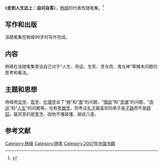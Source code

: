 {{Infobox book 
| 图像      = <!-- [[File:|200px]] -->
| 图像说明  = 
| 书名      = 《走到人生边上：自问自答》
| 作者      = [[杨绛|杨绛]]
| 原名      = 
| 译者      = 
| 插图      = 
| 封面设计  = 
| 出版地    = 北京市
| 语言      = 简体中文
| 系列      = 
| 题材      = 
| 类型      = [[随笔|随笔集]]
| 出版者    = 商务印书馆
| 出版日期  = 2007年8月1日
| 中文版    = 
| 媒介      = 印刷（平装书）
| 页数      = 
| 开本      = 32
| isbn      = 978-7-100-05610-6 
| oclc      = 
| 杜威十进制图书分类法= 
| 美国国会图书馆图书分类法= 
| 上一部作品= 
| 下一部作品= 
| 引用      = 
| 被引用    = 
}}
《'''走到人生边上：自问自答'''》，[[杨绛|杨绛]]的代表性随笔集。<ref name="panda">{{cite book |author=杨绛 |title=《走到人生边上：自问自答》|url=https://archive.org/details/zoudaorenshengbi0001yang |date=2007-08-01 |publisher=商务印书馆 |location=北京市 |pages= |isbn=978-7-100-05610-6}}</ref>

==写作和出版==
该随笔集在杨绛96岁时写作完成。

==内容==
杨绛在该随笔集里谈自己对于“人生、命运、生死、灵与肉、鬼与神”等根本问题的思考和看法。

==主题和思想==
杨绛用[[文学|文学]]、[[哲学|哲学]]、[[伦理学|伦理学]]谈了“[[神|神]]”和“[[鬼|鬼]]”的问题，“[[情欲|情欲]]”和“[[灵魂|灵魂]]”的问题，“[[命运|命运]]”和“[[人生|人生]]”的问题等，也有[[考据学|考据学]]，则考证[[孔子|孔子]]最喜欢的弟子是[[子路|子路]]而不是[[颜回|颜回]]，最厌恶的是[[宰予|宰予]]，因他不懂装懂、胡说八道。

==参考文献==
{{reflist}}

{{DEFAULTSORT:Z走}}
[[Category:杨绛|Category:杨绛]]
[[Category:随笔|Category:随笔]]
[[Category:2007年中国书籍|Category:2007年中国书籍]]
